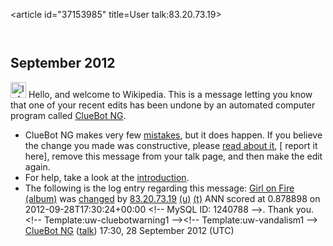 <article id="37153985" title=User talk:83.20.73.19>
	<talkpage id="37153985" title="User talk:83.20.73.19">


== September 2012 ==
[[Image:Information.svg|left|25px|alt=|link=]] Hello, and welcome to Wikipedia. This is a message letting you know that one of your recent edits has been undone by an automated computer program called [[User:ClueBot NG|ClueBot NG]].
{{clear}}
* ClueBot NG makes very few [[User:ClueBot NG#Information About False Positives|mistakes]], but it does happen. If you believe the change you made was constructive, please [[User:ClueBot NG#Information About False Positives|read about it]], [{{User:ClueBot NG/Warnings/FPReport|1240788}} report it here], remove this message from your talk page, and then make the edit again.
* For help, take a look at the [[Wikipedia:Introduction|introduction]].
* The following is the log entry regarding this message: [[Girl on Fire (album)]] was [http://en.wikipedia.org/w/index.php?title=Girl+on+Fire+%28album%29&amp;diff=515032317&amp;oldid=514865335 changed] by [[Special:Contributions/83.20.73.19|83.20.73.19]] [[User:83.20.73.19|(u)]] [[User talk:83.20.73.19|(t)]] ANN scored at 0.878898 on 2012-09-28T17:30:24+00:00 &lt;!-- MySQL ID: 1240788 --&gt;. Thank you. &lt;!-- Template:uw-cluebotwarning1 --&gt;&lt;!-- Template:uw-vandalism1 --&gt; [[User:ClueBot NG|ClueBot NG]] ([[User talk:ClueBot NG|talk]]) 17:30, 28 September 2012 (UTC)
	</talkpage>
</article>